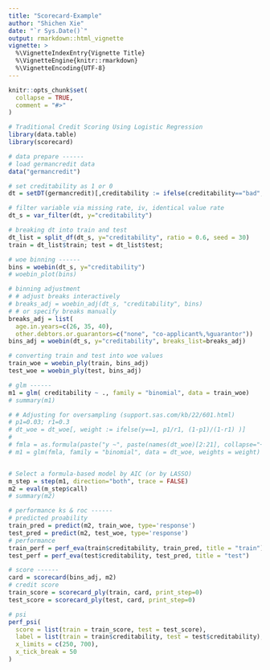 ```yaml
---
title: "Scorecard-Example"
author: "Shichen Xie"
date: "`r Sys.Date()`"
output: rmarkdown::html_vignette
vignette: >
  %\VignetteIndexEntry{Vignette Title}
  %\VignetteEngine{knitr::rmarkdown}
  %\VignetteEncoding{UTF-8}
---
```


```r
knitr::opts_chunk$set(
  collapse = TRUE,
  comment = "#>"
)
```

```r
# Traditional Credit Scoring Using Logistic Regression
library(data.table)
library(scorecard)

# data prepare ------
# load germancredit data
data("germancredit")

# set creditability as 1 or 0
dt = setDT(germancredit)[,creditability := ifelse(creditability=="bad", 1, 0)]

# filter variable via missing rate, iv, identical value rate
dt_s = var_filter(dt, y="creditability")

# breaking dt into train and test
dt_list = split_df(dt_s, y="creditability", ratio = 0.6, seed = 30)
train = dt_list$train; test = dt_list$test;

# woe binning ------
bins = woebin(dt_s, y="creditability")
# woebin_plot(bins)

# binning adjustment
# # adjust breaks interactively
# breaks_adj = woebin_adj(dt_s, "creditability", bins) 
# # or specify breaks manually
breaks_adj = list(
  age.in.years=c(26, 35, 40),
  other.debtors.or.guarantors=c("none", "co-applicant%,%guarantor"))
bins_adj = woebin(dt_s, y="creditability", breaks_list=breaks_adj)

# converting train and test into woe values
train_woe = woebin_ply(train, bins_adj)
test_woe = woebin_ply(test, bins_adj)

# glm ------
m1 = glm( creditability ~ ., family = "binomial", data = train_woe)
# summary(m1)

# # Adjusting for oversampling (support.sas.com/kb/22/601.html)
# p1=0.03; r1=0.3
# dt_woe = dt_woe[, weight := ifelse(y==1, p1/r1, (1-p1)/(1-r1) )]
# 
# fmla = as.formula(paste("y ~", paste(names(dt_woe)[2:21], collapse="+")))
# m1 = glm(fmla, family = "binomial", data = dt_woe, weights = weight)


# Select a formula-based model by AIC (or by LASSO)
m_step = step(m1, direction="both", trace = FALSE)
m2 = eval(m_step$call)
# summary(m2)

# performance ks & roc ------
# predicted proability
train_pred = predict(m2, train_woe, type='response')
test_pred = predict(m2, test_woe, type='response')
# performance
train_perf = perf_eva(train$creditability, train_pred, title = "train")
test_perf = perf_eva(test$creditability, test_pred, title = "test")

# score ------
card = scorecard(bins_adj, m2)
# credit score
train_score = scorecard_ply(train, card, print_step=0)
test_score = scorecard_ply(test, card, print_step=0)

# psi
perf_psi(
  score = list(train = train_score, test = test_score),
  label = list(train = train$creditability, test = test$creditability),
  x_limits = c(250, 700),
  x_tick_break = 50
)
```


